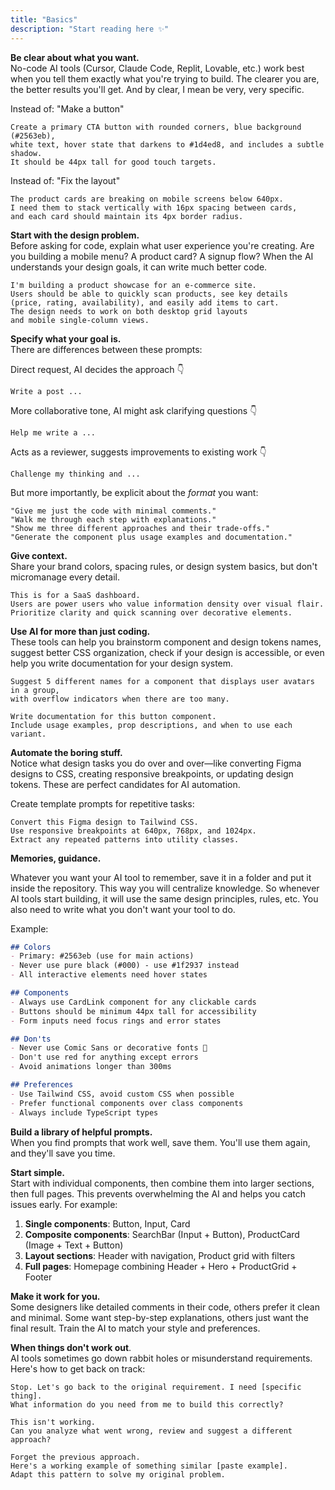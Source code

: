 ```yaml
---
title: "Basics"
description: "Start reading here ✨"
---
```


**Be clear about what you want.** \
No-code AI tools (Cursor, Claude Code, Replit, Lovable, etc.) work best when you tell them exactly what you're trying to build. The clearer you are, the better results you'll get. And by clear, I mean be very, very specific.

Instead of: "Make a button"

```
Create a primary CTA button with rounded corners, blue background (#2563eb), 
white text, hover state that darkens to #1d4ed8, and includes a subtle shadow. 
It should be 44px tall for good touch targets.
```

Instead of: "Fix the layout"

```text wrap
The product cards are breaking on mobile screens below 640px.
I need them to stack vertically with 16px spacing between cards, 
and each card should maintain its 4px border radius.
```

**Start with the design problem.** \
Before asking for code, explain what user experience you're creating. Are you building a mobile menu? A product card? A signup flow? When the AI understands your design goals, it can write much better code.

```
I'm building a product showcase for an e-commerce site.
Users should be able to quickly scan products, see key details 
(price, rating, availability), and easily add items to cart. 
The design needs to work on both desktop grid layouts 
and mobile single-column views.
```

**Specify what your goal is.**\
There are differences between these prompts:

Direct request, AI decides the approach 👇

```
Write a post ... 	
```

More collaborative tone, AI might ask clarifying questions 👇

```
Help me write a ...
```

Acts as a reviewer, suggests improvements to existing work  👇

```
Challenge my thinking and ... 
```

But more importantly, be explicit about the _format_ you want:

```
"Give me just the code with minimal comments."
"Walk me through each step with explanations." 
"Show me three different approaches and their trade-offs."
"Generate the component plus usage examples and documentation."
```

**Give context.**\
Share your brand colors, spacing rules, or design system basics, but don't micromanage every detail. 

```
This is for a SaaS dashboard. 
Users are power users who value information density over visual flair. 
Prioritize clarity and quick scanning over decorative elements.
```

**Use AI for more than just coding.**\
These tools can help you brainstorm component and design tokens names, suggest better CSS organization, check if your design is accessible, or even help you write documentation for your design system.

```
Suggest 5 different names for a component that displays user avatars in a group, 
with overflow indicators when there are too many.
```

```
Write documentation for this button component. 
Include usage examples, prop descriptions, and when to use each variant.
```

**Automate the boring stuff.**\
Notice what design tasks you do over and over—like converting Figma designs to CSS, creating responsive breakpoints, or updating design tokens. These are perfect candidates for AI automation.

Create template prompts for repetitive tasks:

```
Convert this Figma design to Tailwind CSS. 
Use responsive breakpoints at 640px, 768px, and 1024px. 
Extract any repeated patterns into utility classes.
```

**Memories, guidance.**

Whatever you want your AI tool to remember, save it in a folder and put it inside the repository. This way you will centralize knowledge. So whenever AI tools start building, it will use the same design principles, rules, etc. You also need to write what you don't want your tool to do.

Example:

```markdown
## Colors
- Primary: #2563eb (use for main actions)
- Never use pure black (#000) - use #1f2937 instead
- All interactive elements need hover states

## Components  
- Always use CardLink component for any clickable cards
- Buttons should be minimum 44px tall for accessibility
- Form inputs need focus rings and error states

## Don'ts
- Never use Comic Sans or decorative fonts 🤣
- Don't use red for anything except errors
- Avoid animations longer than 300ms

## Preferences
- Use Tailwind CSS, avoid custom CSS when possible
- Prefer functional components over class components
- Always include TypeScript types
```

**Build a library of helpful prompts.**\
When you find prompts that work well, save them. You'll use them again, and they'll save you time.

**Start simple.**\
Start with individual components, then combine them into larger sections, then full pages. This prevents overwhelming the AI and helps you catch issues early. For example:

1. **Single components**: Button, Input, Card
2. **Composite components**: SearchBar (Input \+ Button), ProductCard (Image \+ Text \+ Button)
3. **Layout sections**: Header with navigation, Product grid with filters
4. **Full pages**: Homepage combining Header \+ Hero \+ ProductGrid \+ Footer

**Make it work for you.**\
Some designers like detailed comments in their code, others prefer it clean and minimal. Some want step-by-step explanations, others just want the final result. Train the AI to match your style and preferences.

**When things don't work out**.\
AI tools sometimes go down rabbit holes or misunderstand requirements. Here's how to get back on track:

```
Stop. Let's go back to the original requirement. I need [specific thing]. 
What information do you need from me to build this correctly?
```

```
This isn't working. 
Can you analyze what went wrong, review and suggest a different approach?
```

```
Forget the previous approach. 
Here's a working example of something similar [paste example]. 
Adapt this pattern to solve my original problem.
```